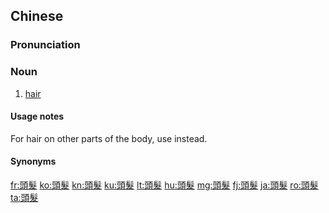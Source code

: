 {{also|頭髪}}
==Chinese==
{{zh-forms|s=头发}}

===Pronunciation===
{{zh-pron
|m=tóu髮,tl=y
|m-s=tou2fa2-1
|c=tau4 faat3
|g=teu2 fat
|j=tou1 fah4
|md=tàu-huók
|w=3deu faq
|x=tou2 fa6
|ma=Zh-tóufà.ogg
|cat=n
}}

===Noun===
{{zh-noun}}

# [[hair]] {{gloss|on the head}} {{zh-mw|m,c:條|m:根}}

====Usage notes====
For hair on other parts of the body, use {{zh-l|毛}} instead.

====Synonyms====
{{zh-dial}}

{{zh-cat|Elementary|Hair|Anatomy}}

[[fr:頭髮]]
[[ko:頭髮]]
[[kn:頭髮]]
[[ku:頭髮]]
[[lt:頭髮]]
[[hu:頭髮]]
[[mg:頭髮]]
[[fj:頭髮]]
[[ja:頭髮]]
[[ro:頭髮]]
[[ta:頭髮]]